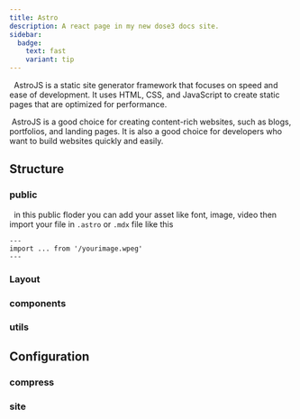```yaml
---
title: Astro
description: A react page in my new dose3 docs site.
sidebar:
  badge:
    text: fast
    variant: tip
---
```


&nbsp;&nbsp;AstroJS is a static site generator framework that focuses on speed and ease of development. It uses HTML, CSS, and JavaScript to create static pages that are optimized for performance.

&nbsp;AstroJS is a good choice for creating content-rich websites, such as blogs, portfolios, and landing pages. It is also a good choice for developers who want to build websites quickly and easily.

## Structure
### public
&nbsp;&nbsp;in this public floder you can add your asset like font, image, video then import your file in `.astro` or `.mdx` file like this
```astro
---
import ... from '/yourimage.wpeg'
---
```
### Layout
### components
### utils

## Configuration
### compress
### site